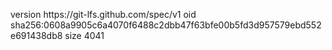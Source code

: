 version https://git-lfs.github.com/spec/v1
oid sha256:0608a9905c6a4070f6488c2dbb47f63bfe00b5fd3d957579ebd552e691438db8
size 4041
